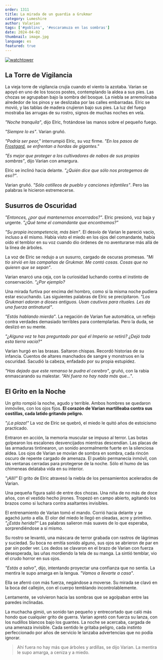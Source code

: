 ```yaml
---
order: 1311
title: La mirada de un guardia a Grukmar
category: Lumeshire
author: Valarian
tags: ['#goblins', '#escaramuza en las sombras']
date: 2024-04-02
thumbnail: image.jpg
language: es
featured: true
---
```


[![watchtower](https://i.imgur.com/ZgytCdQ.jpeg)](https://i.imgur.com/ZgytCdQ.jpeg)

## La Torre de Vigilancia

La vieja torre de vigilancia crujía cuando el viento la azotaba. Varian se apoyó en uno de los toscos postes, contemplando la aldea a sus pies. Las chozas se agrupaban bajo la sombra del bosque. La niebla se arremolinaba alrededor de los pinos y se deslizaba por las calles embarradas. Elric se movió, y las tablas de madera crujieron bajo sus pies. La luz del fuego mostraba las arrugas de su rostro, signos de muchas noches en vela.

*"Noche tranquila"*, dijo Elric, frotándose las manos sobre el pequeño fuego.

*"Siempre lo es"*. Varian gruñó.

*"Podría ser peor,"* interrumpió Elric, su voz firme. *"En los pasos de [Frostgard](https://www.drusniel.com/hielo-y-hierro-los-guerreros-inquebrantables-del-imperio-de-frostgard/), se enfrentan a hordas de gigantes."*

*"Es mejor que proteger a los cultivadores de nabos de sus propias sombras"*, dijo Varian con amargura.

Elric se inclinó hacia delante. *"¿Quién dice que sólo nos protegemos de eso?"*.

Varian gruñó. *"Sólo cotilleos de pueblo y canciones infantiles"*. Pero las palabras le hicieron estremecerse.

## Susurros de Oscuridad

*"Entonces, ¿por qué mantenernos encerrados?"*. Elric presionó, voz baja y urgente. *"¿Qué teme el comandante que encontremos?"*

*"Su propia incompetencia, más bien"*. El desvío de Varian le pareció vacío, incluso a él mismo. Había visto el miedo en los ojos del comandante, había oído el temblor en su voz cuando dio órdenes de no aventurarse más allá de la línea de árboles.

La voz de Elric se redujo a un susurro, cargado de oscuras promesas. *"Mi tío sirvió en las campañas de Grukmar. Me contó cosas. Cosas que no quieren que se sepan"*.

Varian enarcó una ceja, con la curiosidad luchando contra el instinto de conservación. *"¿Por ejemplo?*

Una mirada furtiva por encima del hombro, como si la misma noche pudiera estar escuchando. Las siguientes palabras de Elric se precipitaron. *"Los Grukmari adoran a dioses antiguos. Usan cautivos para rituales. Les da una fuerza antinatural"*.

*"Estás hablando mierda"*. La negación de Varian fue automática, un reflejo contra verdades demasiado terribles para contemplarlas. Pero la duda, se deslizó en su mente.

*"¿Alguna vez te has preguntado por qué el Imperio se retiró? ¿Dejó toda esta tierra vacía?"*

Varian hurgó en las brasas. Saltaron chispas. Recordó historias de su infancia. Cuentos de altares manchados de sangre y monstruos en la oscuridad. Sacudió la cabeza, enfadado por su propia estupidez.

*"Has dejado que este remanso te pudra el cerebro"*, gruñó, con la rabia enmascarando su malestar. *"Ahí fuera no hay nada más que..."*.

## El Grito en la Noche

Un grito rompió la noche, agudo y terrible. Ambos hombres se quedaron inmóviles, con los ojos fijos. **El corazón de Varian martilleaba contra sus costillas, cada latido gritando peligro.**

*"¡La plaza!"* La voz de Elric se quebró, el miedo le quitó años de estoicismo practicado.

Entraron en acción, la memoria muscular se impuso al terror. Las botas golpearon los escalones desvencijados mientras descendían. Las placas de las armaduras tintinearon, un sonido anormalmente fuerte en la silenciosa aldea. Los ojos de Varian se movían de sombra en sombra, cada rincón oscuro de repente cargado de amenaza. El pueblo permanecía inmóvil, con las ventanas cerradas para protegerse de la noche. Sólo el humo de las chimeneas delataba vida en su interior.

*"¡Allí!"* El grito de Elric atravesó la niebla de los pensamientos acelerados de Varian.

Una pequeña figura salió de entre dos chozas. Una niña de no más de doce años, con el vestido hecho jirones. Tropezó en campo abierto, agitando los brazos como si luchara contra asaltantes invisibles.

El entrenamiento de Varian tomó el mando. Corrió hacia delante y se agachó junto a ella. El olor del miedo le llegó en oleadas, acre y primitivo. *"¿Estás herida?"* Las palabras salieron más suaves de lo que esperaba, sorprendiéndose a sí mismo.

Su rostro se levantó, una máscara de terror grabada con rastros de lágrimas y suciedad. Su boca no emitía sonido alguno, sus ojos se abrieron de par en par sin poder ver. Los dedos se clavaron en el brazo de Varian con fuerza desesperada, las uñas mordiendo la tela de su manga. La sintió temblar, vio el crudo horror en sus ojos. 

*"Estás a salvo"*, dijo, intentando proyectar una confianza que no sentía. La mentira le supo amarga en la lengua. *"Vamos a llevarte a casa"*.

Ella se aferró con más fuerza, negándose a moverse. Su mirada se clavó en la boca del callejón, con el cuerpo temblando incontrolablemente.

Lentamente, se volvieron hacia las sombras que se agolpaban entre las paredes inclinadas. 

La muchacha gimió, un sonido tan pequeño y entrecortado que caló más hondo que cualquier grito de guerra. Varian apretó con fuerza su lanza, con los nudillos blancos bajo los guantes. La noche se acercaba, cargada de una amenaza invisible. Cada sentido le gritaba peligro, cada instinto perfeccionado por años de servicio le lanzaba advertencias que no podía ignorar.

> Ahí fuera no hay más que árboles y ardillas, se dijo Varian. La mentira le supo amarga, a ceniza y a miedo.